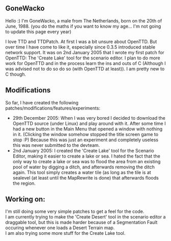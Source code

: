 ==GoneWacko==
Hello :)
I'm GoneWacko, a male from The Netherlands, born on the 20th of June, 1988. (you do the maths if you want to know my age... I'm not going to update this page every year)

I love TTD and TTDPatch.
At first I was a bit unsure about OpenTTD. But over time I have come to like it, especially since 0.3.5 introduced stable network support.
It was on 2nd January 2005 that I wrote my first patch for OpenTTD: The 'Create Lake' tool for the scenario editor.
I plan to do more work for OpenTTD and in the process learn the ins and outs of C (Although I was advised not to do so do so (with OpenTTD at least)).
I am pretty new to C though.

==Modifications==
So far, I have created the following patches/modifications/features/experiments:
*29th December 2005: When I was very bored I decided to download the OpenTTD source (under Linux) and play around with it. After some time I had a new button in the Main Menu that opened a window with nothing in it. (Clicking the window somehow stopped the title screen game to stop :P) Because this was just an experiment and completely useless this was never submitted to the devteam.
*2nd January 2005: I created the 'Create Lake' tool for the Scenario Editor, making it easier to create a lake or sea. I hated the fact that the only way to create a lake or sea was to flood the area from an existing pool of water by digging a ditch, and afterwards removing the ditch again. This tool simply creates a water tile (as long as the tile is at sealevel (at least until the MapRewrite is done) that afterwards floods the region.

==Working on:==
I'm still doing some very simple patches to get a feel for the code.<br>
I am currently trying to make the 'Create Desert' tool in the scenario editor a draggable tool, but this is made harder because of a Segmentation Fault occuring whenever one loads a Desert Terrain map.<br>
I am also trying some more stuff for the Create Lake tool.